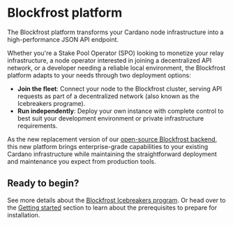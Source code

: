 # Blockfrost platform

The Blockfrost platform transforms your Cardano node infrastructure into a high-performance JSON API endpoint.

Whether you're a Stake Pool Operator (SPO) looking to monetize your relay infrastructure, a node operator interested in joining a decentralized API network, or a developer needing a reliable local environment, the Blockfrost platform adapts to your needs through two deployment options:

- **Join the fleet**: Connect your node to the Blockfrost cluster, serving API requests as part of a decentralized network (also known as the Icebreakers programe).
- **Run independently**: Deploy your own instance with complete control to best suit your development environment or private infrastructure requirements.

As the new replacement version of our [open-source Blockfrost backend](https://github.com/blockfrost/blockfrost-backend-ryo/), this new platform brings enterprise-grade capabilities to your existing Cardano infrastructure while maintaining the straightforward deployment and maintenance you expect from production tools.

## Ready to begin?

See more details about the [Blockfrost Icebreakers program](/icebreakers).
Or head over to the [Getting started](/get-started) section to learn about the prerequisites to prepare for installation.
